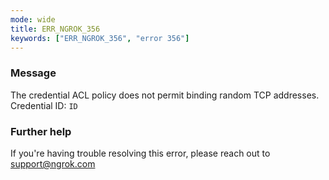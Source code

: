 ```yaml
---
mode: wide
title: ERR_NGROK_356
keywords: ["ERR_NGROK_356", "error 356"]
---
```



### Message

The credential ACL policy does not permit binding random TCP addresses.
Credential ID: `ID`

<ErrorDetails />

### Further help

If you're having trouble resolving this error, please reach out to [support@ngrok.com](mailto:support@ngrok.com?subject=Help%20with%20ERR_NGROK_356)
